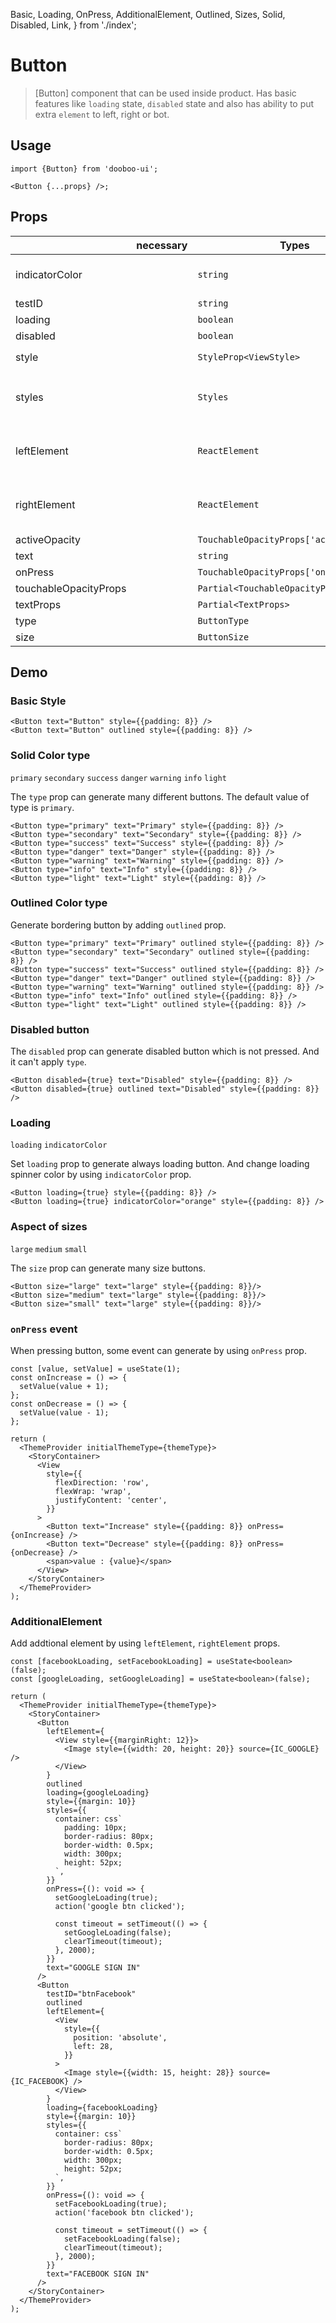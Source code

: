 
  Basic,
  Loading,
  OnPress,
  AdditionalElement,
  Outlined,
  Sizes,
  Solid,
  Disabled,
  Link,
} from './index';

<Meta title="Components/Button" />

# Button

> [Button] component that can be used inside product. Has basic features like `loading` state, `disabled` state and also has ability to put extra `element` to left, right or bot.

## Usage

```tsx
import {Button} from 'dooboo-ui';

<Button {...props} />;
```

## Props

|                       | necessary | Types                                    | Description                             | Default   |
| --------------------- | --------- | ---------------------------------------- | --------------------------------------- | --------- |
| indicatorColor        |           | `string`                                 | Loading spinner color                   | `black`   |
| testID                |           | `string`                                 |                                         |           |
| loading               |           | `boolean`                                |                                         | `false`   |
| disabled              |           | `boolean`                                |                                         | `false`   |
| style                 |           | `StyleProp<ViewStyle>`                   | root `ViewStyle`                        |           |
| styles                |           | `Styles`                                 | List of all style props within [Button] |           |
| leftElement           |           | `ReactElement`                           | Extra element to place on the left      |           |
| rightElement          |           | `ReactElement`                           | Extra element to place on the right     |           |
| activeOpacity         |           | `TouchableOpacityProps['activeOpacity']` |                                         |           |
| text                  |           | `string`                                 |                                         |           |
| onPress               |           | `TouchableOpacityProps['onPress']`       |                                         |           |
| touchableOpacityProps |           | `Partial<TouchableOpacityProps>`         |                                         |           |
| textProps             |           | `Partial<TextProps>`                     |                                         |           |
| type                  |           | `ButtonType`                             |                                         | `Primary` |
| size                  |           | `ButtonSize`                             |                                         | `medium`  |

## Demo

### Basic Style

```tsx
<Button text="Button" style={{padding: 8}} />
<Button text="Button" outlined style={{padding: 8}} />
```

<Basic themeType="light" />
<Basic themeType="dark" />

<Link link="https://snack.expo.dev/@swda/basic-style" />

### Solid Color type

`primary` `secondary` `success` `danger` `warning` `info` `light`

The `type` prop can generate many different buttons.
The default value of type is `primary`.

```tsx
<Button type="primary" text="Primary" style={{padding: 8}} />
<Button type="secondary" text="Secondary" style={{padding: 8}} />
<Button type="success" text="Success" style={{padding: 8}} />
<Button type="danger" text="Danger" style={{padding: 8}} />
<Button type="warning" text="Warning" style={{padding: 8}} />
<Button type="info" text="Info" style={{padding: 8}} />
<Button type="light" text="Light" style={{padding: 8}} />
```

<Solid themeType="light" />
<Solid themeType="dark" />

<Link link="https://snack.expo.dev/@swda/solid-color-type" />

### Outlined Color type

Generate bordering button by adding `outlined` prop.

```tsx
<Button type="primary" text="Primary" outlined style={{padding: 8}} />
<Button type="secondary" text="Secondary" outlined style={{padding: 8}} />
<Button type="success" text="Success" outlined style={{padding: 8}} />
<Button type="danger" text="Danger" outlined style={{padding: 8}} />
<Button type="warning" text="Warning" outlined style={{padding: 8}} />
<Button type="info" text="Info" outlined style={{padding: 8}} />
<Button type="light" text="Light" outlined style={{padding: 8}} />
```

<Outlined themeType="light" />
<Outlined themeType="dark" />

<Link link="https://snack.expo.dev/@swda/outlined-color-type" />

### Disabled button

The `disabled` prop can generate disabled button which is not pressed.
And it can't apply `type`.

```tsx
<Button disabled={true} text="Disabled" style={{padding: 8}} />
<Button disabled={true} outlined text="Disabled" style={{padding: 8}} />
```

<Disabled themeType="light" />
<Disabled themeType="dark" />

<Link link="https://snack.expo.dev/@swda/disabled-button" />

### Loading

`loading` `indicatorColor`

Set `loading` prop to generate always loading button.
And change loading spinner color by using `indicatorColor` prop.

```tsx
<Button loading={true} style={{padding: 8}} />
<Button loading={true} indicatorColor="orange" style={{padding: 8}} />
```

<Loading themeType="light" />
<Loading themeType="dark" />

<Link link="https://snack.expo.dev/@swda/loading" />

### Aspect of sizes

`large` `medium` `small`

The `size` prop can generate many size buttons.

```tsx
<Button size="large" text="large" style={{padding: 8}}/>
<Button size="medium" text="large" style={{padding: 8}}/>
<Button size="small" text="large" style={{padding: 8}}/>
```

<Sizes themeType="light" />
<Sizes themeType="dark" />

<Link link="https://snack.expo.dev/@swda/aspect-of-sizes" />

### `onPress` event

When pressing button, some event can generate by using `onPress` prop.

```tsx
const [value, setValue] = useState(1);
const onIncrease = () => {
  setValue(value + 1);
};
const onDecrease = () => {
  setValue(value - 1);
};

return (
  <ThemeProvider initialThemeType={themeType}>
    <StoryContainer>
      <View
        style={{
          flexDirection: 'row',
          flexWrap: 'wrap',
          justifyContent: 'center',
        }}
      >
        <Button text="Increase" style={{padding: 8}} onPress={onIncrease} />
        <Button text="Decrease" style={{padding: 8}} onPress={onDecrease} />
        <span>value : {value}</span>
      </View>
    </StoryContainer>
  </ThemeProvider>
);
```

<OnPress themeType="light" />
<OnPress themeType="dark" />

<Link link="https://snack.expo.dev/@swda/onpress-event" />

### AdditionalElement

Add addtional element by using `leftElement`, `rightElement` props.

```tsx
const [facebookLoading, setFacebookLoading] = useState<boolean>(false);
const [googleLoading, setGoogleLoading] = useState<boolean>(false);

return (
  <ThemeProvider initialThemeType={themeType}>
    <StoryContainer>
      <Button
        leftElement={
          <View style={{marginRight: 12}}>
            <Image style={{width: 20, height: 20}} source={IC_GOOGLE} />
          </View>
        }
        outlined
        loading={googleLoading}
        style={{margin: 10}}
        styles={{
          container: css`
            padding: 10px;
            border-radius: 80px;
            border-width: 0.5px;
            width: 300px;
            height: 52px;
          `,
        }}
        onPress={(): void => {
          setGoogleLoading(true);
          action('google btn clicked');

          const timeout = setTimeout(() => {
            setGoogleLoading(false);
            clearTimeout(timeout);
          }, 2000);
        }}
        text="GOOGLE SIGN IN"
      />
      <Button
        testID="btnFacebook"
        outlined
        leftElement={
          <View
            style={{
              position: 'absolute',
              left: 28,
            }}
          >
            <Image style={{width: 15, height: 28}} source={IC_FACEBOOK} />
          </View>
        }
        loading={facebookLoading}
        style={{margin: 10}}
        styles={{
          container: css`
            border-radius: 80px;
            border-width: 0.5px;
            width: 300px;
            height: 52px;
          `,
        }}
        onPress={(): void => {
          setFacebookLoading(true);
          action('facebook btn clicked');

          const timeout = setTimeout(() => {
            setFacebookLoading(false);
            clearTimeout(timeout);
          }, 2000);
        }}
        text="FACEBOOK SIGN IN"
      />
    </StoryContainer>
  </ThemeProvider>
);
```

<AdditionalElement themeType="light" />
<AdditionalElement themeType="dark" />

<Link link="https://snack.expo.dev/@swda/additionalelement" />
